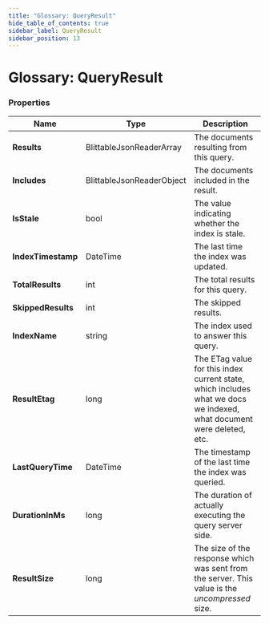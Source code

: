 ---
title: "Glossary: QueryResult"
hide_table_of_contents: true
sidebar_label: QueryResult
sidebar_position: 13
---




# Glossary: QueryResult
<LanguageSwitcher supportedLanguages={supportedLanguages} />
<LanguageContent language="csharp">


### Properties

| Name | Type | Description |
| ------------- | ------------- | ----- |
| **Results** | BlittableJsonReaderArray | The documents resulting from this query. |
| **Includes** | BlittableJsonReaderObject | The documents included in the result. |
| **IsStale** | bool | The value indicating whether the index is stale. |
| **IndexTimestamp** | DateTime | The last time the index was updated. |
| **TotalResults** | int | The total results for this query. |
| **SkippedResults** | int | The skipped results. |
| **IndexName** | string | The index used to answer this query. |
| **ResultEtag** | long |  The ETag value for this index current state, which includes what we docs we indexed, what document were deleted, etc. |
| **LastQueryTime** | DateTime | The timestamp of the last time the index was queried. |
| **DurationInMs** | long | The duration of actually executing the query server side. |
| **ResultSize** | long | The size of the response which was sent from the server. This value is the _uncompressed_ size.  |

</LanguageContent>

<!---

-->